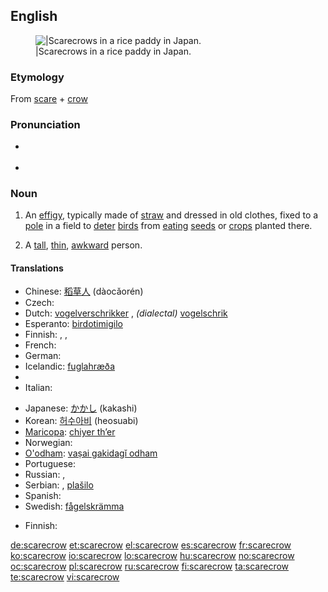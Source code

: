 {{wikipedia}}
==English==
[[Image:Kakashi2.jpg|thumb||Scarecrows in a rice paddy in Japan.]]

===Etymology===
From [[scare]] + [[crow]]

===Pronunciation===
* {{a|RP}} {{IPA|/ˈskɛə.krəʊ/}}
* {{a|US}} {{IPA|/ˈskɛr.kroʊ/}}

===Noun===
{{en-noun}}

# An [[effigy]], typically made of [[straw]] and dressed in old clothes, fixed to a [[pole]] in a field to [[deter]] [[bird]]s from [[eating]] [[seed]]s or [[crop]]s planted there.
# {{context|figuratively|pejorative}} A [[tall]], [[thin]], [[awkward]] person.

====Translations====
{{trans-top|an effigy made to scare the birds away}}
* Chinese: [[稻草人]] (dàocǎorén)
* Czech: {{t-|cs|strašák|m}}
* Dutch: [[vogelverschrikker]] {{m}}, ''(dialectal)'' [[vogelschrik]]&nbsp;{{m}}
* Esperanto: [[birdotimigilo]]
* Finnish: {{t-|fi|variksenpelätin}}, {{t-|fi|variksenpelätti}}, {{t-|fi|linnunpelätin}}
* French: {{t+|fr|épouvantail|m}}
* German: {{t+|de|Vogelscheuche|f}}
* Icelandic: [[fuglahræða]]
* {{trreq|Indonesian}}
* Italian: {{t+|it|spaventapasseri|m|s}}
{{trans-mid}}
* Japanese: [[かかし]] (kakashi)
* Korean: [[허수아비]] (heosuabi)
* [[Maricopa]]: [[chiyer thʼer]]
* Norwegian: {{t+|no|fugleskremsel}}
* [[O'odham]]: [[vaṣai gakidagĭ odham]]
* Portuguese: {{t+|pt|espantalho}}
* Russian: {{t+|ru|пугало|n|tr=púgalo|sc=Cyrl}}, {{t+|ru|чучело|n|tr=čúčelo|sc=Cyrl}}
* Serbian: {{t+|sr|strašilo}} {{n}}, [[plašilo]] {{n}}
* Spanish: {{t+|es|espantapájaros|m|s}}
* Swedish: [[fågelskrämma]] {{c}}
{{trans-bottom}}

{{trans-top|tall, thin, awkward person}}
* Finnish: {{t-|fi|variksenpelätin}}
{{trans-mid}}
{{trans-bottom}}

[[de:scarecrow]]
[[et:scarecrow]]
[[el:scarecrow]]
[[es:scarecrow]]
[[fr:scarecrow]]
[[ko:scarecrow]]
[[io:scarecrow]]
[[lo:scarecrow]]
[[hu:scarecrow]]
[[no:scarecrow]]
[[oc:scarecrow]]
[[pl:scarecrow]]
[[ru:scarecrow]]
[[fi:scarecrow]]
[[ta:scarecrow]]
[[te:scarecrow]]
[[vi:scarecrow]]
